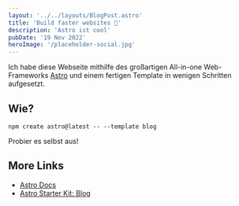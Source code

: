 ```yaml
---
layout: '../../layouts/BlogPost.astro'
title: 'Build faster websites 🚀'
description: 'Astro ist cool'
pubDate: '19 Nov 2022'
heroImage: '/placeholder-social.jpg'
---
```


Ich habe diese Webseite mithilfe des großartigen All-in-one Web-Frameworks [Astro](https://astro.build/) und einem fertigen Template in wenigen Schritten aufgesetzt.

## Wie?

`npm create astro@latest -- --template blog`

Probier es selbst aus!

## More Links

- [Astro Docs](https://docs.astro.build/en/getting-started/)
- [Astro Starter Kit: Blog](https://github.com/withastro/astro/tree/latest/examples/blog?on=github)
